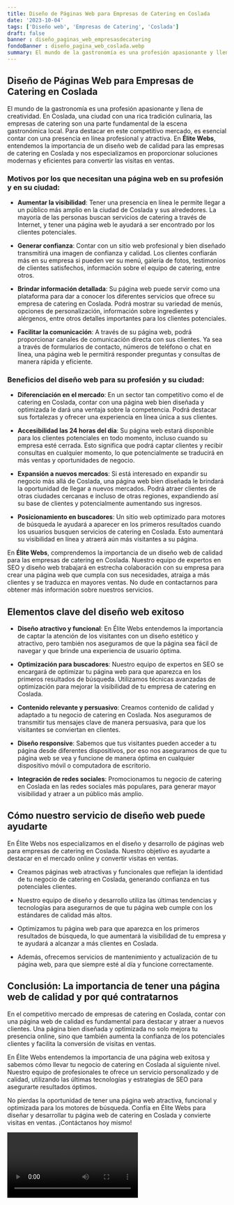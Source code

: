 ```yaml
---
title: Diseño de Páginas Web para Empresas de Catering en Coslada
date: '2023-10-04'
tags: ['Diseño web', 'Empresas de Catering', 'Coslada']
draft: false
banner : diseño_paginas_web_empresasdecatering
fondoBanner : diseño_pagina_web_coslada.webp
summary: El mundo de la gastronomía es una profesión apasionante y llena de creatividad. En Coslada, una ciudad con una rica tradición culinaria, las empresas de catering son una parte fundamental de la escena gastronómica local. Para destacar en este competitivo mercado, es esencial contar con una presencia en línea profesional y atractiva. En Élite Webs, entendemos la importancia de un diseño web de calidad para las empresas de catering en Coslada y nos especializamos en proporcionar soluciones modernas y eficientes para convertir las visitas en ventas.
---
```


## **Diseño de Páginas Web para Empresas de Catering en Coslada**

El mundo de la gastronomía es una profesión apasionante y llena de creatividad. En Coslada, una ciudad con una rica tradición culinaria, las empresas de catering son una parte fundamental de la escena gastronómica local. Para destacar en este competitivo mercado, es esencial contar con una presencia en línea profesional y atractiva. En **Élite Webs**, entendemos la importancia de un diseño web de calidad para las empresas de catering en Coslada y nos especializamos en proporcionar soluciones modernas y eficientes para convertir las visitas en ventas.

### **Motivos por los que necesitan una página web en su profesión y en su ciudad:**
- **Aumentar la visibilidad**: Tener una presencia en línea le permite llegar a un público más amplio en la ciudad de Coslada y sus alrededores. La mayoría de las personas buscan servicios de catering a través de Internet, y tener una página web le ayudará a ser encontrado por los clientes potenciales.

- **Generar confianza**: Contar con un sitio web profesional y bien diseñado transmitirá una imagen de confianza y calidad. Los clientes confiarán más en su empresa si pueden ver su menú, galería de fotos, testimonios de clientes satisfechos, información sobre el equipo de catering, entre otros.

- **Brindar información detallada**: Su página web puede servir como una plataforma para dar a conocer los diferentes servicios que ofrece su empresa de catering en Coslada. Podrá mostrar su variedad de menús, opciones de personalización, información sobre ingredientes y alérgenos, entre otros detalles importantes para los clientes potenciales.

- **Facilitar la comunicación**: A través de su página web, podrá proporcionar canales de comunicación directa con sus clientes. Ya sea a través de formularios de contacto, números de teléfono o chat en línea, una página web le permitirá responder preguntas y consultas de manera rápida y eficiente.

### **Beneficios del diseño web para su profesión y su ciudad:**
- **Diferenciación en el mercado**: En un sector tan competitivo como el de catering en Coslada, contar con una página web bien diseñada y optimizada le dará una ventaja sobre la competencia. Podrá destacar sus fortalezas y ofrecer una experiencia en línea única a sus clientes.

- **Accesibilidad las 24 horas del día**: Su página web estará disponible para los clientes potenciales en todo momento, incluso cuando su empresa esté cerrada. Esto significa que podrá captar clientes y recibir consultas en cualquier momento, lo que potencialmente se traducirá en más ventas y oportunidades de negocio.

- **Expansión a nuevos mercados**: Si está interesado en expandir su negocio más allá de Coslada, una página web bien diseñada le brindará la oportunidad de llegar a nuevos mercados. Podrá atraer clientes de otras ciudades cercanas e incluso de otras regiones, expandiendo así su base de clientes y potencialmente aumentando sus ingresos.

- **Posicionamiento en buscadores**: Un sitio web optimizado para motores de búsqueda le ayudará a aparecer en los primeros resultados cuando los usuarios busquen servicios de catering en Coslada. Esto aumentará su visibilidad en línea y atraerá aún más visitantes a su página.

En **Élite Webs**, comprendemos la importancia de un diseño web de calidad para las empresas de catering en Coslada. Nuestro equipo de expertos en SEO y diseño web trabajará en estrecha colaboración con su empresa para crear una página web que cumpla con sus necesidades, atraiga a más clientes y se traduzca en mayores ventas. No dude en contactarnos para obtener más información sobre nuestros servicios.

<GifSeo />

<Cta />

## Elementos clave del diseño web exitoso

- **Diseño atractivo y funcional**: En Élite Webs entendemos la importancia de captar la atención de los visitantes con un diseño estético y atractivo, pero también nos aseguramos de que la página sea fácil de navegar y que brinde una experiencia de usuario óptima.

- **Optimización para buscadores**: Nuestro equipo de expertos en SEO se encargará de optimizar tu página web para que aparezca en los primeros resultados de búsqueda. Utilizamos técnicas avanzadas de optimización para mejorar la visibilidad de tu empresa de catering en Coslada.

- **Contenido relevante y persuasivo**: Creamos contenido de calidad y adaptado a tu negocio de catering en Coslada. Nos aseguramos de transmitir tus mensajes clave de manera persuasiva, para que los visitantes se conviertan en clientes.

- **Diseño responsive**: Sabemos que tus visitantes pueden acceder a tu página desde diferentes dispositivos, por eso nos aseguramos de que tu página web se vea y funcione de manera óptima en cualquier dispositivo móvil o computadora de escritorio.

- **Integración de redes sociales**: Promocionamos tu negocio de catering en Coslada en las redes sociales más populares, para generar mayor visibilidad y atraer a un público más amplio.

## Cómo nuestro servicio de diseño web puede ayudarte 

En Élite Webs nos especializamos en el diseño y desarrollo de páginas web para empresas de catering en Coslada. Nuestro objetivo es ayudarte a destacar en el mercado online y convertir visitas en ventas. 

- Creamos páginas web atractivas y funcionales que reflejan la identidad de tu negocio de catering en Coslada, generando confianza en tus potenciales clientes.

- Nuestro equipo de diseño y desarrollo utiliza las últimas tendencias y tecnologías para asegurarnos de que tu página web cumple con los estándares de calidad más altos.

- Optimizamos tu página web para que aparezca en los primeros resultados de búsqueda, lo que aumentará la visibilidad de tu empresa y te ayudará a alcanzar a más clientes en Coslada.

- Además, ofrecemos servicios de mantenimiento y actualización de tu página web, para que siempre esté al día y funcione correctamente.

## Conclusión: La importancia de tener una página web de calidad y por qué contratarnos

En el competitivo mercado de empresas de catering en Coslada, contar con una página web de calidad es fundamental para destacar y atraer a nuevos clientes. Una página bien diseñada y optimizada no solo mejora tu presencia online, sino que también aumenta la confianza de los potenciales clientes y facilita la conversión de visitas en ventas.

En Élite Webs entendemos la importancia de una página web exitosa y sabemos cómo llevar tu negocio de catering en Coslada al siguiente nivel. Nuestro equipo de profesionales te ofrece un servicio personalizado y de calidad, utilizando las últimas tecnologías y estrategias de SEO para asegurarte resultados óptimos.

No pierdas la oportunidad de tener una página web atractiva, funcional y optimizada para los motores de búsqueda. Confía en Élite Webs para diseñar y desarrollar tu página web de catering en Coslada y convierte visitas en ventas. ¡Contáctanos hoy mismo!

<Video />

<CtaBot job='Empresas de Catering' city='Coslada'/>

<Gmaps query='Coslada+españa+maps' />
